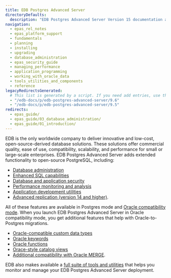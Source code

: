 ```yaml
---
title: EDB Postgres Advanced Server
directoryDefaults:
  description: "EDB Postgres Advanced Server Version 15 documentation and release notes. Oracle database compatibility with higher security and data redaction for enterprises."
navigation:
  - epas_rel_notes
  - epas_platform_support
  - fundamentals
  - planning
  - installing
  - upgrading
  - database_administration
  - epas_security_guide
  - managing_performance
  - application_programming
  - working_with_oracle_data
  - tools_utilities_and_components
  - reference
legacyRedirectsGenerated:
  # This list is generated by a script. If you need add entries, use the `legacyRedirects` key.
  - "/edb-docs/p/edb-postgres-advanced-server/9.6"
  - "/edb-docs/p/edb-postgres-advanced-server/9.5"
redirects:
  - epas_guide/
  - epas_guide/03_database_administration/
  - epas_guide/01_introduction/
---
```


EDB is the only worldwide company to deliver innovative and low-cost, open-source-derived database solutions. These solutions offer commercial quality, ease of use, compatibility, scalability, and performance for small or large-scale enterprises. EDB Postgres Advanced Server adds extended functionality to open-source PostgreSQL, including:
- [Database administration](/epas/latest/database_administration)
- [Enhanced SQL capabilities](/epas/latest/application_programming/15_enhanced_sql_and_other_misc_features/)
- [Database and application security](/epas/latest/epas_security_guide)
- [Performance monitoring and analysis](/epas/latest/managing_performance)
- [Application development utilities](/epas/latest/application_programming)
- [Advanced replication (version 14 and higher)](https://www.enterprisedb.com/docs/pgd/latest/). 

All of these features are available in Postgres mode and [Oracle compatibility mode](/epas/latest/working_with_oracle_data). When you launch EDB Postgres Advanced Server in Oracle compatibility mode, you get additional features that help with Oracle-to-Postgres migrations.
- [Oracle-compatible custom data types](/epas/latest/reference/sql_reference/02_the_sql_language/02_data_types/)
- [Oracle keywords](/epas/latest/reference/sql_reference/02_the_sql_language/01_sql_syntax/)
- [Oracle functions](/epas/latest/reference/sql_reference/02_the_sql_language/03_functions_and_operators/)
- [Orace-style catalog views](/epas/latest/reference/oracle_compatibility_reference/epas_compat_cat_views/)
- [Additional compatibility with Oracle MERGE](/epas/latest/reference/oracle_compatibility_reference/epas_compat_sql/65a_merge.mdx). 

EDB also makes available a [full suite of tools and utilities](/epas/latest/tools_utilities_and_components) that helps you monitor and manage your EDB Postgres Advanced Server deployment.
